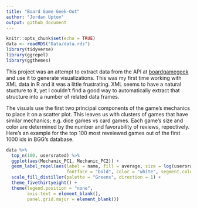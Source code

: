 ```yaml
---
title: "Board Game Geek-Out"
author: "Jordan Upton"
output: github_document
---
```


```r
knitr::opts_chunk$set(echo = TRUE)
data <- readRDS("Data/data.rds")
library(tidyverse)
library(ggrepel)
library(ggthemes)
```


This project was an attempt to extract data from the API at [boardgamegeek](https://www.boardgamegeek.com) and use it to generate visualizations.  This was my first time working with XML data in R and it was a little frustrating.  XML seems to have a natural stucture to it, yet I couldn't find a good way to automatically extract that structure into a number of related data frames.

The visuals use the first two principal components of the game's mechanics to place it on a scatter plot.  This leaves us with clusters of games that have similar mechanics; e.g. dice games vs card games.  Each game's size and color are determined by the number and favorability of reviews, repectively.  Here's an example for the top 100 most reveiewed games out of the first 1000 ids in BGG's database.

```r
data %>% 
  top_n(100, usersrated) %>% 
  ggplot(aes(Mechanic_PC1, Mechanic_PC2)) + 
  geom_label_repel(aes(label = name, fill = average, size = log(usersrated)), 
                       fontface = "bold", color = "white", segment.color = "black") + 
  scale_fill_distiller(palette = "Greens", direction = 1) + 
  theme_fivethirtyeight() + 
  theme(legend.position = "none",
        axis.text = element_blank(),
        panel.grid.major = element_blank())
```

